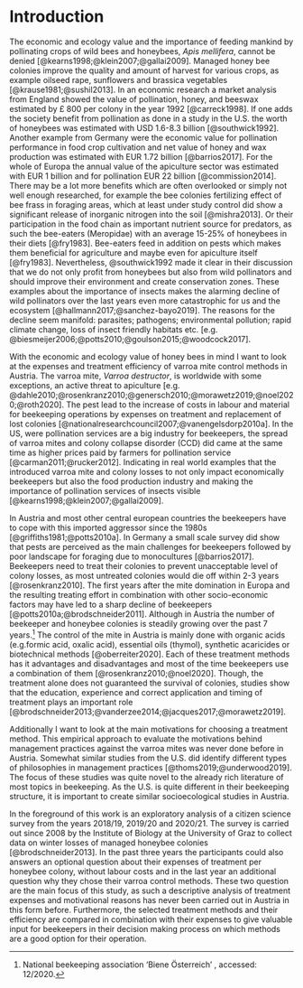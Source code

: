 # Introduction

The economic and ecology value and the importance of feeding mankind by pollinating crops of wild bees and honeybees, *Apis mellifera*, cannot be denied [@kearns1998;@klein2007;@gallai2009]. Managed honey bee colonies improve the quality and amount of harvest for various crops, as example oilseed rape, sunflowers and brassica vegetables [@krause1981;@sushil2013]. In an economic research a market analysis from England showed the value of pollination, honey, and beeswax estimated by £&nbsp;800 per colony in the year 1992 [@carreck1998]. If one adds the society benefit from pollination as done in a study in the U.S. the worth of honeybees was estimated with USD&nbsp;1.6-8.3 billion [@southwick1992]. Another example from Germany were the economic value for pollination performance in food crop cultivation and net value of honey and wax production was estimated with EUR&nbsp;1.72 billion [@barrios2017]. For the whole of Europa the annual value of the apiculture sector was estimated with EUR&nbsp;1 billion and for pollination EUR&nbsp;22 billion [@commission2014]. There may be a lot more benefits which are often overlooked or simply not well enough researched, for example the bee colonies fertilizing effect of bee frass in foraging areas, which at least under study control did show a significant release of inorganic nitrogen into the soil [@mishra2013]. Or their participation in the food chain as important nutrient source for predators, as such the bee-eaters (Meropidae) with an average 15-25% of honeybees in their diets [@fry1983]. Bee-eaters feed in addition on pests which makes them beneficial for agriculture and maybe even for apiculture itself [@fry1983]. Nevertheless, @southwick1992 made it clear in their discussion that we do not only profit from honeybees but also from wild pollinators and should improve their environment and create conservation zones. These examples about the importance of insects makes the alarming decline of wild pollinators over the last years even more catastrophic for us and the ecosystem [@hallmann2017;@sanchez-bayo2019]. The reasons for the decline seem manifold: parasites; pathogens; environmental pollution; rapid climate change, loss of insect friendly habitats etc. [e.g. @biesmeijer2006;@potts2010;@goulson2015;@woodcock2017].
<!--Even though we learn each day more about the importance of insects in our ecosystem an alarming decline of wild pollinators can be seen over the last years [@hallmann2017;@sanchez-bayo2019]. --> 

With the economic and ecology value of honey bees in mind I want to look at the expenses and treatment efficiency of varroa mite control methods in Austria. The varroa mite, *Varroa destructor*, is worldwide with some exceptions, an active threat to apiculture [e.g. @dahle2010;@rosenkranz2010;@genersch2010;@morawetz2019;@noel2020;@roth2020]. The pest lead to the increase of costs in labour and material for beekeeping operations by expenses on treatment and replacement of lost colonies [@nationalresearchcouncil2007;@vanengelsdorp2010a]. In the US, were pollination services are a big industry for beekeepers, the spread of varroa mites and colony collapse disorder (CCD) did came at the same time as higher prices paid by farmers for pollination service [@carman2011;@rucker2012]. Indicating in real world examples that the introduced varroa mite and colony losses to not only impact economically beekeepers but also the food production industry and making the importance of pollination services of insects visible [@kearns1998;@klein2007;@gallai2009].

In Austria and most other central european countries the beekeepers have to cope with this imported aggressor since the 1980s [@griffiths1981;@potts2010a]. In Germany a small scale survey did show that pests are perceived as the main challenges for beekeepers followed by poor landscape for foraging due to monocultures [@barrios2017]. Beekeepers need to treat their colonies to prevent unacceptable level of colony losses, as most untreated colonies would die off within 2-3 years [@rosenkranz2010]. The first years after the mite domination in Europa and the resulting treating effort in combination with other socio-economic factors may have led to a sharp decline of beekeepers [@potts2010a;@brodschneider2011]. Although in Austria the number of beekeeper and honeybee colonies is steadily growing over the past 7 years.[^biene-österreich] The control of the mite in Austria is mainly done with organic acids (e.g.formic acid, oxalic acid), essential oils (thymol), synthetic acaricides or biotechnical methods [@oberreiter2020]. Each of these treatment methods has it advantages and disadvantages and most of the time beekeepers use a combination of them [@rosenkranz2010;@noel2020]. Though, the treatment alone does not guaranteed the survival of colonies, studies show that the education, experience and correct application and timing of treatment plays an important role [@brodschneider2013;@vanderzee2014;@jacques2017;@morawetz2019].

Additionally I want to look at the main motivations for choosing a treatment method. This empirical approach to evaluate the motivations behind management practices against the varroa mites was never done before in Austria. Somewhat similar studies from the U.S. did identify different types of philosophies in management practices [@thoms2019;@underwood2019]. The focus of these studies was quite novel to the already rich literature of most topics in beekeeping. As the U.S. is quite different in their beekeeping structure, it is important to create similar socioecological studies in Austria.

In the foreground of this work is an exploratory analysis of a citizen science survey from the years 2018/19, 2019/20 and 2020/21. The survey is carried out since 2008 by the Institute of Biology at the University of Graz to collect data on winter losses of managed honeybee colonies [@brodschneider2013]. In the past three years the participants could also answers an optional question about their expenses of treatment per honeybee colony, without labour costs and in the last year an additional question why they chose their varroa control methods. These two question are the main focus of this study, as such a descriptive analysis of treatment expenses and motivational reasons has never been carried out in Austria in this form before. Furthermore, the selected treatment methods and their efficiency are compared in combination with their expenses to give valuable input for beekeepers in their decision making process on which methods are a good option for their operation.

[^biene-österreich]: National beekeeping association 'Biene Österreich' \url{https://www.biene-oesterreich.at/}, accessed: 12/2020.